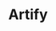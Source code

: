 ---
title: Artify 
slug: artify
show: ./images/show.png
siteUrl: https://www.artify.co/
description: A super intuitive web design editor packed with a huge library of design assets you'll love.
tags: [free + paid]
rating: 5
---